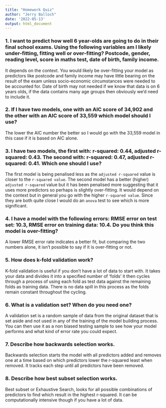 ```yaml
---
title: "Homework Quiz"
author: "Jerry Balloch"
date: '2022-05-13'
output: html_document
---
```


### 1. I want to predict how well 6 year-olds are going to do in their final school exams. Using the following variables am I likely under-fitting, fitting well or over-fitting? Postcode, gender, reading level, score in maths test, date of birth, family income.

It depends on the context. You would likely be over-fitting your model as predictors like postcode and family income may have little bearing on the result of the exam unless socio-economic circumstances were needed to be accounted for. Date of birth may not needed if we know that data is on 6 years olds, if the data contains many age groups then obviously we'd need to include it.

### 2. If I have two models, one with an AIC score of 34,902 and the other with an AIC score of 33,559 which model should I use?

The lower the AIC number the better so I would go with the 33,559 model in this case if it is based on AIC alone.

### 3. I have two models, the first with: r-squared: 0.44, adjusted r-squared: 0.43. The second with: r-squared: 0.47, adjusted r-squared: 0.41. Which one should I use?

The first model is being penalised less as the `adjusted r-squared` value is closer to the `r-squared value`. The second model has a better (higher) `adjusted r-squared` value but it has been penalised more suggesting that it uses more predictors so perhaps is slightly over-fitting. It would depend on the context but in general you go with the higher `r-squared value`. Since they are both quite close I would do an `anova` test to see which is more significant.

### 4. I have a model with the following errors: RMSE error on test set: 10.3, RMSE error on training data: 10.4. Do you think this model is over-fitting?

A lower RMSE error rate indicates a better fit, but comparing the two numbers alone, it isn't possible to say if it is over-fitting or not.

### 5. How does k-fold validation work?

K-fold validation is useful if you don't have a lot of data to start with. It takes your data and divides it into a specified number of 'folds' it then cycles through a process of using each fold as test data against the remaining folds as training data. There is no data spill in this process as the folds remain constant throughout the cycling.

### 6. What is a validation set? When do you need one?

A validation set is a random sample of data from the original dataset that is set aside and not used in any of the training of the model building process. You can then use it as a non biased testing sample to see how your model performs and what kind of error rate you could expect.

### 7. Describe how backwards selection works.

Backwards selection starts the model with all predictors added and removes one at a time based on which predictors lower the r-squared least when removed. It tracks each step until all predictors have been removed.

### 8. Describe how best subset selection works.

Best subset or Exhaustive Search, looks for all possible combinations of predictors to find which result in the highest r-squared. It can be computationally intensive though if you have a lot of data.
